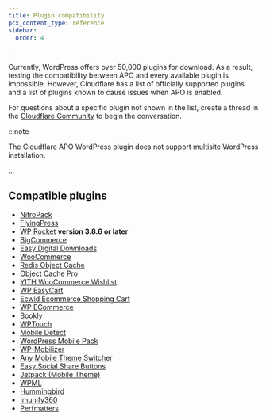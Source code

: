 ```yaml
---
title: Plugin compatibility
pcx_content_type: reference
sidebar:
  order: 4

---
```


Currently, WordPress offers over 50,000 plugins for download. As a result, testing the compatibility between APO and every available plugin is impossible. However, Cloudflare has a list of officially supported plugins and a list of plugins known to cause issues when APO is enabled.

For questions about a specific plugin not shown in the list, create a thread in the [Cloudflare Community](https://community.cloudflare.com/) to begin the conversation.

:::note


The Cloudflare APO WordPress plugin does not support multisite WordPress installation.


:::

## Compatible plugins

* [NitroPack](https://nitropack.io/)
* [FlyingPress](https://flyingpress.com/)
* [WP Rocket](https://community.cloudflare.com/t/cloudflares-apo-with-wp-rockets-minified-css/225906/3?u=yevgen) **version 3.8.6 or later**
* [BigCommerce](https://wordpress.org/plugins/bigcommerce/)
* [Easy Digital Downloads](https://wordpress.org/plugins/easy-digital-downloads/)
* [WooCommerce](https://wordpress.org/plugins/woocommerce/)
* [Redis Object Cache](https://wordpress.org/plugins/redis-cache/)
* [Object Cache Pro](https://objectcache.pro)
* [YITH WooCommerce Wishlist](https://wordpress.org/plugins/yith-woocommerce-wishlist/)
* [WP EasyCart](https://wordpress.org/plugins/wp-easycart/)
* [Ecwid Ecommerce Shopping Cart](https://wordpress.org/plugins/ecwid-shopping-cart/)
* [WP ECommerce](https://wordpress.org/plugins/wp-e-commerce/)
* [Bookly](https://wordpress.org/plugins/bookly-responsive-appointment-booking-tool/)
* [WPTouch](https://wordpress.org/plugins/wptouch/)
* [Mobile Detect](https://wordpress.org/plugins/tinywp-mobile-detect/)
* [WordPress Mobile Pack](https://wordpress.org/plugins/wordpress-mobile-pack/)
* [WP-Mobilizer](https://wordpress.org/plugins/wp-mobilizer/)
* [Any Mobile Theme Switcher](https://wordpress.org/plugins/any-mobile-theme-switcher/)
* [Easy Social Share Buttons](https://codecanyon.net/item/easy-social-share-buttons-for-wordpress/6394476)
* [Jetpack (Mobile Theme)](https://wordpress.org/plugins/jetpack/)
* [WPML](https://wpml.org/)
* [Hummingbird](https://wordpress.org/plugins/hummingbird-performance/)
* [Imunify360](https://docs.imunify360.com/features/#webshield)
* [Perfmatters](https://perfmatters.io/docs/cloudflare-wordpress-settings/)
